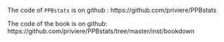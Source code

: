 The code of `PPBstats` is on github : https://github.com/priviere/PPBstats

The code of the book is on github: https://github.com/priviere/PPBstats/tree/master/inst/bookdown

